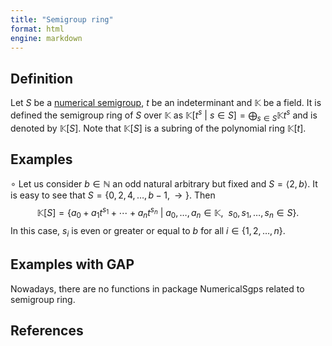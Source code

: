 ```yaml
---
title: "Semigroup ring"
format: html
engine: markdown
---
```


## Definition

Let $S$ be a [numerical semigroup](Numerical-semigroup.qmd), $t$ be an indeterminant and $\mathbb{K}$ be a field. It is defined the semigroup ring of $S$ over $\mathbb{K}$ as $\mathbb{K}[t^s ~ | ~ s \in S] = \bigoplus_{s \in S} \mathbb{K}t^{s}$ and is denoted by $\mathbb{K}[S]$. Note that $\mathbb{K}[S]$ is a subring of the polynomial ring $\mathbb{K}[t]$.

## Examples

$\circ$ Let us consider $b \in \mathbb{N}$ an odd natural arbitrary but fixed and $S = \langle 2, b \rangle$. It is easy to see that $S = \{0, 2, 4, \ldots, b-1, \rightarrow \}$. Then $$
\mathbb{K}[S] = \{a_0 + a_1t^{s_1} + \cdots + a_nt^{s_n} ~ | ~ a_0, \ldots, a_n \in \mathbb{K}, ~~ s_0, s_1, \ldots, s_n \in S\}.
$$ In this case, $s_i$ is even or greater or equal to $b$ for all $i \in \{1, 2, \ldots, n\}$.

## Examples with GAP

Nowadays, there are no functions in package NumericalSgps related to semigroup ring.

## References
